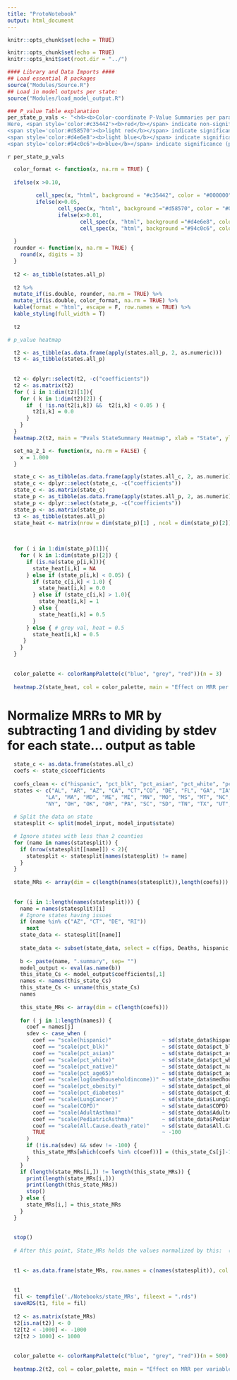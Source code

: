 ```yaml
---
title: "ProtoNotebook"
output: html_document
---
```


```r
knitr::opts_chunk$set(echo = TRUE)
```




```r
knitr::opts_chunk$set(echo = TRUE)
knitr::opts_knit$set(root.dir = "../")
```

```r
#### Library and Data Imports ####
## Load essential R packages
source("Modules/Source.R")
## Load in model outputs per state:
source("Modules/load_model_output.R")
```

```r
### P_value Table explanation
per_state_p_vals <- "<h4><b>Color-coordinate P-Value Summaries per parameter in the model per state?</b></h4>
Here, <span style='color:#c35442'><b>red</b></span> indicate non-significance (p > 0.10)<br><br> 
<span style='color:#d58570'><b>light red</b></span> indicate significance (0.05 < p < 0.10)<br><br> 
<span style='color:#d4e6e8'><b>light blue</b></span> indicate significance (0.01 < p < 0.05)<br><br> 
<span style='color:#94c0c6'><b>blue</b></span> indicate significance (p < 0.01)<br><br>"

```

  `r per_state_p_vals`

```r


  color_format <- function(x, na.rm = TRUE) {
  
  ifelse(x >0.10,
         
         cell_spec(x, "html", background = "#c35442", color = "#000000"),  # RED (over .1)
         ifelse(x>0.05,
                cell_spec(x, "html", background ="#d58570", color = "#000000"),  # (over .05)
                ifelse(x>0.01,
                       cell_spec(x, "html", background ="#d4e6e8", color = "#000000"), # (over .01)
                       cell_spec(x, "html", background ="#94c0c6", color = "#000000")))) # (under .01)
  
  }
  rounder <- function(x, na.rm = TRUE) {
    round(x, digits = 3)
  }
  
  t2 <- as_tibble(states.all_p)
  
  t2 %>%
  mutate_if(is.double, rounder, na.rm = TRUE) %>%
  mutate_if(is.double, color_format, na.rm = TRUE) %>%
  kable(format = "html", escape = F, row.names = TRUE) %>%
  kable_styling(full_width = T) 
  
  t2
```




```r
  
# p_value heatmap 

  t2 <- as_tibble(as.data.frame(apply(states.all_p, 2, as.numeric)))
  t3 <- as_tibble(states.all_p)
  
  
  t2 <- dplyr::select(t2, -c("coefficients"))
  t2 <- as.matrix(t2)
  for ( i in 1:dim(t2)[1]){
    for ( k in 1:dim(t2)[2]) {
      if  ( !is.na(t2[i,k]) &&  t2[i,k] < 0.05 ) {
        t2[i,k] = 0.0
      } 
    }
  }
  heatmap.2(t2, main = "Pvals StateSummary Heatmap", xlab = "State", ylab = "factor", trace = 'none', na.color = "black", labCol = colnames(t2), labRow = t3$coefficients)


```

```r
  

  set_na_2_1 <- function(x, na.rm = FALSE) {
    x = 1.000
  }  

  state_c <- as_tibble(as.data.frame(apply(states.all_c, 2, as.numeric)))
  state_c <- dplyr::select(state_c, -c("coefficients"))
  state_c <- as.matrix(state_c)
  state_p <- as_tibble(as.data.frame(apply(states.all_p, 2, as.numeric)))
  state_p <- dplyr::select(state_p, -c("coefficients"))
  state_p <- as.matrix(state_p)
  t3 <- as_tibble(states.all_p)
  state_heat <- matrix(nrow = dim(state_p)[1] , ncol = dim(state_p)[2])
  

  
  for ( i in 1:dim(state_p)[1]){
    for ( k in 1:dim(state_p)[2]) {
      if (is.na(state_p[i,k])){
        state_heat[i,k] = NA
      } else if (state_p[i,k] < 0.05) {
        if (state_c[i,k] < 1.0) {
          state_heat[i,k] = 0.0
        } else if (state_c[i,k] > 1.0){
          state_heat[i,k] = 1
        } else {
          state_heat[i,k] = 0.5
        }
      } else { # grey val, heat = 0.5
        state_heat[i,k] = 0.5
     }
    }
  }
 
  
  color_palette <- colorRampPalette(c("blue", "grey", "red"))(n = 3)
  
  heatmap.2(state_heat, col = color_palette, main = "Effect on MRR per variable per state", xlab = "State", ylab = "factor", trace = 'none', na.color = "black", labCol = colnames(state_p), labRow = t3$coefficients, offsetRow = 1, margins = c(8,16))


```





# Normalize MRRs to MR by subtracting 1 and dividing by stdev for each state... output as table


```r
  
  state_c <- as.data.frame(states.all_c)
  coefs <- state_c$coefficients
  
  coefs_clean <- c("hispanic", "pct_blk", "pct_asian", "pct_white", "pct_native", "pct_age65", "medhouseholdincome", "pct_obesity", "pct_diabetes", "LungCancer", "COPD", "AdultAsthma", "PediatricAsthma", "All.Cause.death_rate", "state")
  states <- c("AL", "AR", "AZ", "CA", "CT","CO", "DE", "FL", "GA", "IA", "ID", "IL", "IN", "KS", "KY",
            "LA", "MA", "MD", "ME", "MI", "MN", "MO", "MS", "MT", "NC", "ND", "NE", "NH", "NJ", "NV", 
            "NY", "OH", "OK", "OR", "PA", "SC", "SD", "TN", "TX", "UT", "VA", "VT", "WA", "WI", "WV", "WY")
  
  # Split the data on state
  statesplit <- split(model_input, model_input$state)

  # Ignore states with less than 2 counties
  for (name in names(statesplit)) {
    if (nrow(statesplit[[name]]) < 2){
      statesplit <- statesplit[names(statesplit) != name]
    }
  }
  
  state_MRs <- array(dim = c(length(names(statesplit)),length(coefs)))
  
  
  for (i in 1:length(names(statesplit))) {
    name = names(statesplit)[i]
    # Ignore states having issues
    if (name %in% c("AZ", "CT", "DE", "RI"))
      next
    state_data <- statesplit[[name]]
      
    state_data <- subset(state_data, select = c(fips, Deaths, hispanic, pct_blk, pct_asian, pct_white, pct_native, medhouseholdincome, pct_obesity, pct_age65, pct_diabetes, LungCancer, AdultChronicLungDisease, COPD, AdultAsthma, PediatricAsthma,  Despair.death_rate, All.Cause.death_rate, Cardiovascular.death_rate, population))
    
    b <- paste(name, ".summary", sep= "")
    model_output <- eval(as.name(b))
    this_state_Cs <- model_output$coefficients[,1]
    names <- names(this_state_Cs)
    this_state_Cs <- unname(this_state_Cs)
    names
    
    this_state_MRs <- array(dim = c(length(coefs)))
    
    for ( j in 1:length(names)) {
      coef = names[j] 
      sdev <- case_when (
        coef == "scale(hispanic)"                ~ sd(state_data$hispanic) ,
        coef == "scale(pct_blk)"                 ~ sd(state_data$pct_blk) ,
        coef == "scale(pct_asian)"               ~ sd(state_data$pct_asian) ,
        coef == "scale(pct_white)"               ~ sd(state_data$pct_white) ,
        coef == "scale(pct_native)"              ~ sd(state_data$pct_native) ,
        coef == "scale(pct_age65)"               ~ sd(state_data$pct_age65) ,
        coef == "scale(log(medhouseholdincome))" ~ sd(state_data$medhouseholdincome) ,
        coef == "scale(pct_obesity)"             ~ sd(state_data$pct_obesity) ,
        coef == "scale(pct_diabetes)"            ~ sd(state_data$pct_diabetes) ,
        coef == "scale(LungCancer)"              ~ sd(state_data$LungCancer) ,
        coef == "scale(COPD)"                    ~ sd(state_data$COPD) ,
        coef == "scale(AdultAsthma)"             ~ sd(state_data$AdultAsthma) ,
        coef == "scale(PediatricAsthma)"         ~ sd(state_data$PediatricAsthma) ,
        coef == "scale(All.Cause.death_rate)"    ~ sd(state_data$All.Cause.death_rate),
        TRUE                                     ~ -100
      )
      if (!is.na(sdev) && sdev != -100) {
        this_state_MRs[which(coefs %in% c(coef))] = (this_state_Cs[j]-1.0)/sdev
      }
    }
    if (length(state_MRs[i,]) != length(this_state_MRs)) {
      print(length(state_MRs[i,]))
      print(length(this_state_MRs))
      stop()
    } else {
      state_MRs[i,] = this_state_MRs
    }
  }
  
  
  stop()
  
  # After this point, State_MRs holds the values normalized by this:  (this_state_Cs[j]-1.0)/sdev formula.
  
  
  t1 <- as.data.frame(state_MRs, row.names = c(names(statesplit)), col.names = c(as.character(coefs)))
  
  
  t1
  fil <- tempfile('./Notebooks/state_MRs', fileext = ".rds")
  saveRDS(t1, file = fil)
  
  t2 <- as.matrix(state_MRs)
  t2[is.na(t2)] <- 0
  t2[t2 < -1000] <- -1000
  t2[t2 > 1000] <- 1000
  
   
  color_palette <- colorRampPalette(c("blue", "grey", "red"))(n = 500)
  
  heatmap.2(t2, col = color_palette, main = "Effect on MRR per variable per state", ylab = "State", xlab = "factor", trace = 'none', na.color = "black", labRow = names(statesplit), labCol = coefs, offsetRow = 1, margins = c(10,8))


```
